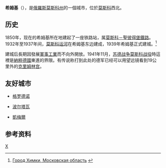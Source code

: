 {{Infobox Russian inhabited locality
|en_name=Khimki
|ru_name=Химки
|image_skyline=Town of Khimki near Moscow - Babakina Street - in February 2010.jpg
|image_caption=
|pushpin_label_position=top
|anthem=
|anthem_ref=
|holiday=
|holiday_ref=
|federal_subject=[[莫斯科州|莫斯科州]]
|federal_subject_ref=<ref name="Ref113" />

|adm_city_jur=Khimki [[City_of_federal_subject_significance|City Under Oblast Jurisdiction]]
|adm_city_jur_ref=<ref name="Ref113" />
|adm_ctr_of=Khimki City Under Oblast Jurisdiction
|adm_ctr_of_ref=<ref name="Ref113" />
|inhabloc_cat=市
|inhabloc_cat_ref=<ref name="Ref113">Law #12/2001-OZ</ref>

|urban_okrug_jur=Khimki Urban Okrug
|urban_okrug_jur_ref=<ref name="Ref783">Law #50/2005-OZ</ref>
|mun_admctr_of=Khimki Urban Okrug
|mun_admctr_of_ref=<ref name="Ref783" />
|leader_title=市長
|leader_title_ref=
|leader_name=Oleg Shakhov
|leader_name_ref=<ref>[http://www.moscow_reg.vybory.izbirkom.ru/region/region/moscow_reg?action=show&root=1&tvd=4504057170823&vrn=4504057170819&region=50 Досрочные выборы Главы городского округа Химки 14.10.2012]{{ru icon}}</ref>
|representative_body=
|representative_body_ref=
|area_of_what=
|area_as_of=
|area_km2=
|area_km2_ref=
|pop_2010census=207425
|pop_2010census_rank=第90位
|pop_2010census_ref=<ref name="2010Census">{{ru-pop-ref|2010Census}}</ref>
|pop_density=
|pop_density_as_of=
|pop_density_ref=
|pop_latest=
|pop_latest_date=
|pop_latest_ref=
|established_date=1939年
|established_title=
|established_date_ref=
|current_cat_date=
|current_cat_date_ref=
|postal_codes=141400-141446
|postal_codes_ref=
|dialing_codes=495, 498
|dialing_codes_ref=
|website=http://admhimki.ru/
|website_ref=
|commonscat=
|date=May 2010
}}
'''希姆基'''（{{lang-ru|Хи́мки}}），是[[俄羅斯|俄羅斯]][[莫斯科州|莫斯科州]]的一個城市，位於[[莫斯科|莫斯科]]西北。

==历史==

1850年，现在的希姆基所在地建起了一座铁路站，属[[莫斯科－聖彼得堡鐵路|莫斯科－聖彼得堡鐵路]]。1932年至1937年间，[[莫斯科运河|莫斯科运河]]在希姆基东边建成，1939年希姆基正式建城。<ref>[http://okrussia.ru/city/15 Город Химки, Московская область] {{Wayback|url=http://okrussia.ru/city/15 |date=20151220033604 }}{{in lang|ru}}</ref>

建城后長期因發展[[軍事工業|軍事工業]]而不向外開放。1941年11月，[[苏德战争|苏德战争]][[莫斯科战役|莫斯科战役]]時這裡是[[納粹德國|納粹德國]]東進的界限。有传说称打到此处的德军已经可以用望远镜看到19公里外的[[克里姆林宫|克里姆林宫]]。

==友好城市==
* {{BLR}}[[格罗德诺|格罗德诺]] 
* {{UKR}}[[波尔塔瓦|波尔塔瓦]] 
* {{TUR}}[[凱梅爾|凱梅爾]] 

==参考资料==
{{Reflist}}

{{Cities and towns in Moscow Oblast}}

[[分类:莫斯科州城市|Х]]